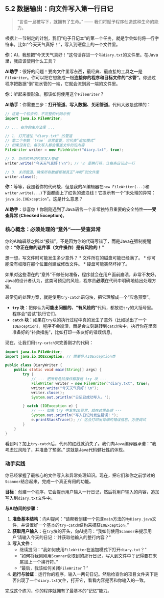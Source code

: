 ## 5.2 数据输出：向文件写入第一行日记 {#sec-io-writing}

> “言语一旦被写下，就拥有了生命。” —— 我们将赋予程序创造这种生命的能力。

根据上一节制定的计划，我们“电子日记本”的第一个任务，就是学会如何将一行字符串，比如“今天天气真好！”，写入到硬盘上的一个文件里。

::: {.callout-note title="与AI的对话：打开通往文件的“管道”"}

**你**：AI，我想把“今天天气真好！”这句话存进一个叫`diary.txt`的文件里。在Java里，我应该使用什么工具？

**AI助手**：很好的问题！要向文件里写东西，最经典、最直接的工具之一是`FileWriter`。你可以把它想象成一根**连接你的程序和目标文件的“水管”**。你通过程序把数据“倒”进水管的一端，它就会流到另一端的文件里。

**你**：听起来很形象。那该如何使用这个`FileWriter`？

**AI助手**：你需要三步：**打开管道、写入数据、关闭管道**。代码大致是这样的：

```java
// 这是一个初步的、不完整的代码示例
import java.io.FileWriter;

// ... 在你的主方法里 ...

// 1. 打开通往 "diary.txt" 的管道
// 第二个参数 `true` 非常重要，它代表“追加模式”
// 如果没有它，每次写入都会覆盖文件的旧内容
FileWriter writer = new FileWriter("diary.txt", true);

// 2. 将你的日记内容写入管道
writer.write("今天天气真好！\n"); // \n 是换行符，让每条日记占一行

// 3. 关闭管道，确保所有数据都被真正“冲刷”到文件里
writer.close(); 
```
**你**：等等，我照着你的代码敲，但是我的AI编辑器在`new FileWriter(...)`和`writer.write(...)`下面都画上了红色的波浪线！它提示有一个“未处理的异常：`java.io.IOException`”。这是什么意思？

**AI助手**：恭喜你！你刚刚遇到了Java语言一个非常独特且重要的安全特性——**受查异常 (Checked Exception)**。

:::

### 核心概念：必须处理的“意外”——受查异常

你的AI编辑器之所以“报错”，不是因为你的代码写错了，而是Java在强制提醒你：**“你正在做的这件事（文件操作）是有风险的！”**

想一想，写文件时可能发生多少意外？
*   文件所在的磁盘可能已经满了。
*   你可能没有权限在那个位置创建或修改文件。
*   硬盘可能突然坏掉了。

如果对这些潜在的“意外”不做任何准备，程序就会在用户面前崩溃，非常不友好。Java的设计者认为，这类可预见的风险，程序员**必须**在代码中明确地给出处理方案。

最常见的处理方案，就是使用`try-catch`语句块，把它理解成一个“应急预案”。

*   **`try` 块**：把你认为**可能出问题的、“有风险的”**代码，都放进`try`的大括号里。程序会“尝试”执行它们。
*   **`catch` 块**：如果在`try`块的执行过程中真的发生了意外（比如抛出了一个`IOException`），程序不会崩溃，而是会立刻跳转到`catch`块中，执行你在里面准备好的“补救措施”，比如打印一条友好的错误信息。

现在，让我们用`try-catch`来完善刚才的代码：

```java
import java.io.FileWriter;
import java.io.IOException; // 需要导入IOException类

public class DiaryWriter {
    public static void main(String[] args) {
        try {
            // --- 把所有危险操作都放进 try 块 ---
            FileWriter writer = new FileWriter("diary.txt", true);
            writer.write("今天天气真好！\n");
            writer.close();
            System.out.println("日记已成功写入。");

        } catch (IOException e) {
            // --- 如果 try 中发生IO异常，就在这里处理 ---
            System.out.println("写入日记时发生错误！");
            e.printStackTrace(); // 这会打印出详细的错误信息，方便调试
        }
    }
}
```
看到吗？加上`try-catch`后，代码的红线就消失了。我们向Java编译器承诺：“我考虑过风险了，并准备了预案。” 这就是Java代码健壮性的体现。

### 动手实践

你已经掌握了最核心的文件写入和异常处理知识。现在，把它们和你之前学过的`Scanner`结合起来，完成一个真正有用的功能。

**目标**：创建一个程序，它会提示用户输入一行日记，然后将用户输入的内容，追加写入到`diary.txt`文件中。

**与AI协同的步骤**：

1.  **准备基本结构**：向AI提问：“请帮我创建一个包含`main`方法的`MyDiary.java`文件，并设置好一个基本的`try-catch`结构来捕获`IOException`。”
2.  **获取用户输入**：在`try`块的开头，向AI提问：“我如何使用`Scanner`来提示用户‘请输入今天的日记：’并获取他输入的整行内容？”
3.  **写入文件**：
    *   继续提问：“我如何使用`FileWriter`在追加模式下打开`diary.txt`？”
    *   “如何将我刚刚用`Scanner`获取到的那行日记，写入到文件中？记得要在末尾加上一个换行符。”
    *   “最后，我该如何关闭`FileWriter`？”
4.  **运行与验证**：运行你的程序，输入一两句日记。然后检查你的项目文件夹下是否出现了一个`diary.txt`文件，打开它，看看内容是否和你输入的一致。

完成这个练习，你的程序就拥有了最基本的“记忆”能力。